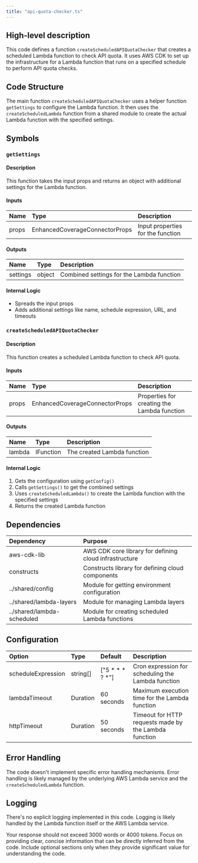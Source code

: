 ```yaml
---
title: "api-quota-checker.ts"
---
```


## High-level description
This code defines a function `createScheduledAPIQuotaChecker` that creates a scheduled Lambda function to check API quota. It uses AWS CDK to set up the infrastructure for a Lambda function that runs on a specified schedule to perform API quota checks.

## Code Structure
The main function `createScheduledAPIQuotaChecker` uses a helper function `getSettings` to configure the Lambda function. It then uses the `createScheduledLambda` function from a shared module to create the actual Lambda function with the specified settings.

## Symbols

### `getSettings`
#### Description
This function takes the input props and returns an object with additional settings for the Lambda function.

#### Inputs
| Name | Type | Description |
|:-----|:-----|:------------|
| props | EnhancedCoverageConnectorProps | Input properties for the function |

#### Outputs
| Name | Type | Description |
|:-----|:-----|:------------|
| settings | object | Combined settings for the Lambda function |

#### Internal Logic
- Spreads the input props
- Adds additional settings like name, schedule expression, URL, and timeouts

### `createScheduledAPIQuotaChecker`
#### Description
This function creates a scheduled Lambda function to check API quota.

#### Inputs
| Name | Type | Description |
|:-----|:-----|:------------|
| props | EnhancedCoverageConnectorProps | Properties for creating the Lambda function |

#### Outputs
| Name | Type | Description |
|:-----|:-----|:------------|
| lambda | IFunction | The created Lambda function |

#### Internal Logic
1. Gets the configuration using `getConfig()`
2. Calls `getSettings()` to get the combined settings
3. Uses `createScheduledLambda()` to create the Lambda function with the specified settings
4. Returns the created Lambda function

## Dependencies
| Dependency | Purpose |
|:-----------|:--------|
| aws-cdk-lib | AWS CDK core library for defining cloud infrastructure |
| constructs | Constructs library for defining cloud components |
| ../shared/config | Module for getting environment configuration |
| ../shared/lambda-layers | Module for managing Lambda layers |
| ../shared/lambda-scheduled | Module for creating scheduled Lambda functions |

## Configuration
| Option | Type | Default | Description |
|:-------|:-----|:--------|:------------|
| scheduleExpression | string[] | ["5 * * * ? *"] | Cron expression for scheduling the Lambda function |
| lambdaTimeout | Duration | 60 seconds | Maximum execution time for the Lambda function |
| httpTimeout | Duration | 50 seconds | Timeout for HTTP requests made by the Lambda function |

## Error Handling
The code doesn't implement specific error handling mechanisms. Error handling is likely managed by the underlying AWS Lambda service and the `createScheduledLambda` function.

## Logging
There's no explicit logging implemented in this code. Logging is likely handled by the Lambda function itself or the AWS Lambda service.

Your response should not exceed 3000 words or 4000 tokens. Focus on providing clear, concise information that can be directly inferred from the code. Include optional sections only when they provide significant value for understanding the code.